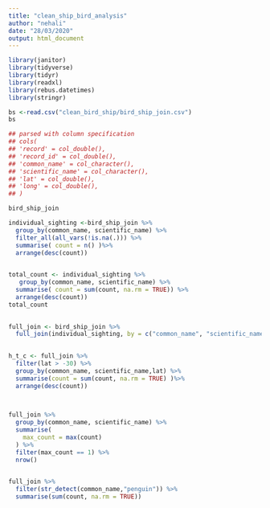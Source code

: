 ```yaml
---
title: "clean_ship_bird_analysis"
author: "nehali"
date: "28/03/2020"
output: html_document
---
```


```r
library(janitor)
library(tidyverse)
library(tidyr)
library(readxl)
library(rebus.datetimes)
library(stringr)
```

```r
bs <-read.csv("clean_bird_ship/bird_ship_join.csv")
bs

```
```r

## parsed with column specification
## cols(
## 'record' = col_double(),
## 'record_id' = col_double(),
## 'common_name' = col_character(),
## 'scientific_name' = col_character(),
## 'lat' = col_double(),
## 'long' = col_double(),
## )
```

```r
bird_ship_join
```



```r
individual_sighting <-bird_ship_join %>%
  group_by(common_name, scientific_name) %>%
  filter_all(all_vars(!is.na(.))) %>%
  summarise( count = n() )%>%
  arrange(desc(count))
  
```




```r
total_count <- individual_sighting %>% 
   group_by(common_name, scientific_name) %>%
  summarise( count = sum(count, na.rm = TRUE)) %>%
  arrange(desc(count))
total_count
  
```


```r
full_join <- bird_ship_join %>%
  full_join(individual_sighting, by = c("common_name", "scientific_name")) 
  
```

```r
h_t_c <- full_join %>%
  filter(lat > -30) %>%
  group_by(common_name, scientific_name,lat) %>%
  summarise(count = sum(count, na.rm = TRUE) )%>%
  arrange(desc(count))

  
```




```r
full_join %>%
  group_by(common_name, scientific_name) %>%
  summarise(
    max_count = max(count)
  ) %>% 
  filter(max_count == 1) %>%
  nrow()
  
```



```r
full_join %>%
  filter(str_detect(common_name,"penguin")) %>%
  summarise(sum(count, na.rm = TRUE))
  
```




